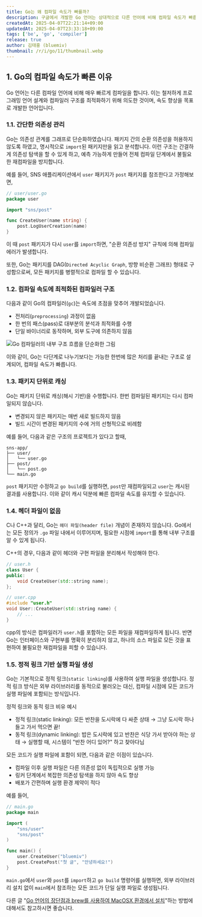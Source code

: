 ```yaml
---
title: Go는 왜 컴파일 속도가 빠를까?
description: 구글에서 개발한 Go 언어는 상대적으로 다른 언어에 비해 컴파일 속도가 빠릅니다. 이 글에서는 Go의 컴파일 속도가 빠른 이유들을 기술적인 측면에 대해 소개합니다.
createdAt: 2025-04-07T22:21:14+09:00
updatedAt: 2025-04-07T23:33:18+09:00
tags: ['be', 'go', 'compiler']
release: true
author: 김태홍 (bluemiv)
thumbnail: /r/i/go/11/thumbnail.webp
---
```


## 1. Go의 컴파일 속도가 빠른 이유

Go 언어는 다른 컴파일 언어에 비해 매우 빠르게 컴파일을 합니다. 이는 철저하게 프로그래밍 언어 설계와 컴파일러 구조를 최적화하기 위해 의도한 것이며, 속도 향상을 목표로 개발한 언어입니다.

### 1.1. 간단한 의존성 관리

Go는 의존성 관계를 그래프로 단순화하였습니다. 패키지 간의 순환 의존성을 허용하지 않도록 하였고, 명시적으로 `import`된 패키지만을 읽고 분석합니다.
이런 구조는 간결하게 의존성 탐색을 할 수 있게 하고, 예측 가능하게 만들어 전체 컴파일 단계에서 불필요한 재컴파일을 방지합니다.

예를 들어, SNS 애플리케이션에서 `user` 패키지가 `post` 패키지를 참조한다고 가정해보면,

```go
// user/user.go
package user

import "sns/post"

func CreateUser(name string) {
    post.LogUserCreation(name)
}
```

이 때 `post` 패키지가 다시 `user`를 `import`하면, "순환 의존성 방지" 규칙에 의해 컴파일 에러가 발생합니다.

또한, Go는 패키지를 DAG(`Directed Acyclic Graph`, 방향 비순환 그래프) 형태로 구성함으로써, 모든 패키지를 병렬적으로 컴파일 할 수 있습니다.

### 1.2. 컴파일 속도에 최적화된 컴파일러 구조

다음과 같이 Go의 컴파일러(`gc`)는 속도에 초점을 맞추어 개발되었습니다.

- 전처리(`preprocessing`) 과정이 없음
- 한 번의 패스(pass)로 대부분의 분석과 최적화를 수행
- 단일 바이너리로 동작하며, 외부 도구에 의존하지 않음

![Go 컴파일러의 내부 구조 흐름을 단순화한 그림](/r/i/go/11/1.webp)

이와 같이, Go는 다단계로 나누기보다는 가능한 한번에 많은 처리를 끝내는 구조로 설계되어, 컴파일 속도가 빠릅니다.

### 1.3. 패키지 단위로 캐싱

Go는 패키지 단위로 캐싱(해시 기반)을 수행합니다. 한번 컴파일된 패키지는 다시 컴파일되지 않습니다.

- 변경되지 않은 패키지는 매번 새로 빌드하지 않음
- 빌드 시간이 변경된 패키지의 수에 거의 선형적으로 비례함

예를 들어, 다음과 같은 구조의 프로젝트가 있다고 할때,

```text
sns-app/
├── user/
│   └── user.go
├── post/
│   └── post.go
└── main.go
```

`post` 패키지만 수정하고 `go build`를 실행하면, `post`만 재컴파일되고 `user`는 캐시된 결과를 사용합니다. 이와 같이 캐시 덕분에 빠른 컴파일 속도를 유지할 수 있습니다.

### 1.4. 헤더 파일이 없음

C나 C++과 달리, Go는 `헤더 파일(header file)` 개념이 존재하지 않습니다. Go에서는 모든 정의가 `.go` 파일 내에서 이루어지며, 필요한 시점에 `import`를 통해 내부 구조를 알 수 있게 됩니다.

C++의 경우, 다음과 같이 헤더와 구현 파일을 분리해서 작성해야 한다.

```cpp
// user.h
class User {
public:
    void CreateUser(std::string name);
};

// user.cpp
#include "user.h"
void User::CreateUser(std::string name) {
    // ...
}
```

cpp의 방식은 컴파일러가 `user.h`를 포함하는 모든 파일을 재컴파일하게 됩니다. 반면 Go는 인터페이스와 구현부를 명확히 분리하지 않고, 하나의 소스 파일로 모든 것을 표현하여 불필요한 재컴파일을 피할 수 있습니다.

### 1.5. 정적 링크 기반 실행 파일 생성

Go는 기본적으로 정적 링크(`static linking`)를 사용하여 실행 파일을 생성합니다. 정적 링크 방식은 외부 라이브러리를 동적으로 불러오는 대신, 컴파일 시점에 모든 코드가 실행 파일에 포함되는 방식입니다.

정적 링크와 동적 링크 비유 예시
- 정적 링크(static linking): 모든 반찬을 도시락에 다 싸준 상태 → 그냥 도시락 하나 들고 가서 먹으면 끝!
- 동적 링크(dynamic linking): 밥은 도시락에 있고 반찬은 식당 가서 받아야 하는 상태 → 실행할 때, 시스템이 "반찬 어디 있어?" 하고 찾아다님

모든 코드가 실행 파일에 포함이 되면, 다음과 같은 이점이 있습니다.

- 컴파일 이후 실행 파일은 다른 의존성 없이 독립적으로 실행 가능
- 링커 단계에서 복잡한 의존성 탐색을 하지 않아 속도 향상
- 배포가 간편하며 실행 환경 제약이 적다

예를 들어,

```go
// main.go
package main

import (
    "sns/user"
    "sns/post"
)

func main() {
    user.CreateUser("bluemiv")
    post.CreatePost("첫 글", "안녕하세요!")
}
```

`main.go`에서 `user`와 `post`를 `import`하고 `go build` 명령어를 실행하면, 외부 라이브러리 설치 없이 `main`에서 참조하는 모든 코드가 단일 실행 파일로 생성됩니다.

다른 글 "[Go 언어의 장단점과 brew를 사용하여 MacOSX 환경에서 설치](/blog/go/10)"하는 방법에 대해서도 참고하시면 좋습니다.
